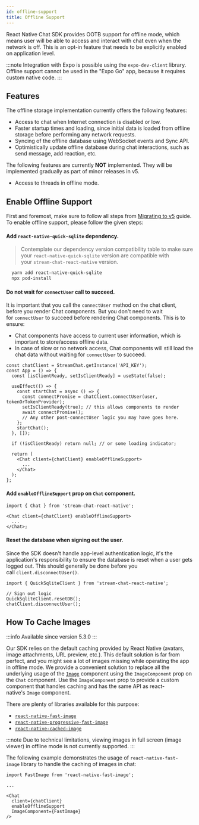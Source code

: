 ```yaml
---
id: offline-support
title: Offline Support
---
```


React Native Chat SDK provides OOTB support for offline mode, which means user will be able to access and interact with chat even when the network is off. This is an opt-in feature that needs to be explicitly enabled on application level.

:::note
Integration with Expo is possible using the `expo-dev-client` library. Offline support cannot be used in the "Expo Go" app, because it requires custom native code.
:::

## Features

The offline storage implementation currently offers the following features:

- Access to chat when Internet connection is disabled or low.
- Faster startup times and loading, since initial data is loaded from offline storage before performing any network requests.
- Syncing of the offline database using WebSocket events and Sync API.
- Optimistically update offline database during chat interactions, such as send message, add reaction, etc.

The following features are currently **NOT** implemented. They will be implemented gradually as part of minor releases in v5.

- Access to threads in offline mode.

## Enable Offline Support

First and foremost, make sure to follow all steps from [Migrating to v5](../migration-guides/migrating-from-4.x-to-5.x) guide. To enable offline support, please follow the given steps:

#### Add `react-native-quick-sqlite` dependency.

> Contemplate our dependency version compatibility table to make sure your `react-native-quick-sqlite` version are compatible with your `stream-chat-react-native` version.

```bash
  yarn add react-native-quick-sqlite
  npx pod-install
```

#### Do not wait for `connectUser` call to succeed.

It is important that you call the `connectUser` method on the chat client, before you render Chat components. But you don't need to wait for `connectUser` to succeed before rendering Chat components. This is to ensure:

- Chat components have access to current user information, which is important to store/access offline data.
- In case of slow or no network access, Chat components will still load the chat data without waiting for `connectUser` to succeed.

```tsx
const chatClient = StreamChat.getInstance('API_KEY');
const App = () => {
  const [isClientReady, setIsClientReady] = useState(false);

  useEffect(() => {
    const startChat = async () => {
      const connectPromise = chatClient.connectUser(user, tokenOrTokenProvider);
      setIsClientReady(true); // this allows components to render
      await connectPromise();
      // Any other post-connectUser logic you may have goes here.
    };
    startChat();
  }, []);

  if (!isClientReady) return null; // or some loading indicator;

  return (
    <Chat client={chatClient} enableOfflineSupport>
      ...
    </Chat>
  );
};
```

#### Add `enableOfflineSupport` prop on `Chat` component.

```tsx
import { Chat } from 'stream-chat-react-native';

<Chat client={chatClient} enableOfflineSupport>
  ...
</Chat>;
```

#### Reset the database when signing out the user.

Since the SDK doesn't handle app-level authentication logic, it's the application's responsibility to ensure the database is reset when a user gets logged out. This should generally be done before you call `client.disconnectUser()`.

```tsx
import { QuickSqliteClient } from 'stream-chat-react-native';

// Sign out logic
QuickSqliteClient.resetDB();
chatClient.disconnectUser();
```

## How To Cache Images

:::info
Available since version 5.3.0
:::

Our SDK relies on the default caching provided by React Native (avatars, image attachments, URL preview, etc.). This default solution is far from perfect, and you might see a lot of images missing while operating the app in offline mode. We provide a convenient solution to replace all the underlying usage of the [`Image`](https://reactnative.dev/docs/next/image) component using the `ImageComponent` prop on the `Chat` component. Use the `ImageComponent` prop to provide a custom component that handles caching and has the same API as react-native's `Image` component.

There are plenty of libraries available for this purpose:

- [`react-native-fast-image`](https://www.npmjs.com/package/react-native-fast-image)
- [`react-native-progressive-fast-image`](https://www.npmjs.com/package/@freakycoder/react-native-progressive-fast-image)
- [`react-native-cached-image`](https://www.npmjs.com/package/react-native-cached-image)

:::note
Due to technical limitations, viewing images in full screen (image viewer) in offline mode is not currently supported.
:::

The following example demonstrates the usage of `react-native-fast-image` library to handle the caching of images in chat:

```tsx
import FastImage from 'react-native-fast-image';

...

<Chat
  client={chatClient}
  enableOfflineSupport
  ImageComponent={FastImage}
/>
```
